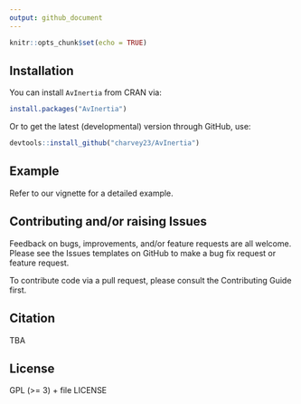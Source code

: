```yaml
---
output: github_document
---
```


```r
knitr::opts_chunk$set(echo = TRUE)
```

## Installation

You can install `AvInertia` from CRAN via:

``` r
install.packages("AvInertia")
```

Or to get the latest (developmental) version through GitHub, use:
  
``` r
devtools::install_github("charvey23/AvInertia")
```

## Example

Refer to our vignette for a detailed example.

## Contributing and/or raising Issues

Feedback on bugs, improvements, and/or feature requests are all welcome. 
Please see the Issues templates on GitHub to make a bug fix request or feature 
request.

To contribute code via a pull request, please consult the Contributing Guide 
first.


## Citation

TBA


## License

GPL (>= 3) + file LICENSE
